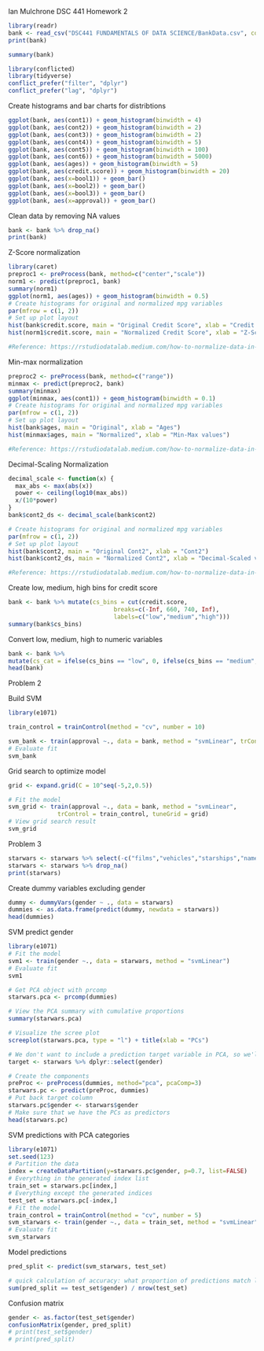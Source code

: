 Ian Mulchrone
DSC 441
Homework 2

```{r}
library(readr)
bank <- read_csv("DSC441 FUNDAMENTALS OF DATA SCIENCE/BankData.csv", col_names = TRUE, show_col_types = FALSE)
print(bank)
```
```{r}
summary(bank)
```

```{r}
library(conflicted)
library(tidyverse)
conflict_prefer("filter", "dplyr")
conflict_prefer("lag", "dplyr")
```
Create histograms and bar charts for distribtions
```{r}
ggplot(bank, aes(cont1)) + geom_histogram(binwidth = 4)
ggplot(bank, aes(cont2)) + geom_histogram(binwidth = 2)
ggplot(bank, aes(cont3)) + geom_histogram(binwidth = 2)
ggplot(bank, aes(cont4)) + geom_histogram(binwidth = 5)
ggplot(bank, aes(cont5)) + geom_histogram(binwidth = 100)
ggplot(bank, aes(cont6)) + geom_histogram(binwidth = 5000)
ggplot(bank, aes(ages)) + geom_histogram(binwidth = 5)
ggplot(bank, aes(credit.score)) + geom_histogram(binwidth = 20)
ggplot(bank, aes(x=bool1)) + geom_bar()
ggplot(bank, aes(x=bool2)) + geom_bar()
ggplot(bank, aes(x=bool3)) + geom_bar()
ggplot(bank, aes(x=approval)) + geom_bar()
```


Clean data by removing NA values
```{r}
bank <- bank %>% drop_na()
print(bank)
```

Z-Score normalization
```{r}
library(caret)
preproc1 <- preProcess(bank, method=c("center","scale"))
norm1 <- predict(preproc1, bank)
summary(norm1)
ggplot(norm1, aes(ages)) + geom_histogram(binwidth = 0.5)
# Create histograms for original and normalized mpg variables 
par(mfrow = c(1, 2)) 
# Set up plot layout 
hist(bank$credit.score, main = "Original Credit Score", xlab = "Credit Score") 
hist(norm1$credit.score, main = "Normalized Credit Score", xlab = "Z-Score values")

#Reference: https://rstudiodatalab.medium.com/how-to-normalize-data-in-r-for-my-data-methods-and-examples-802827e5d2ad
```
Min-max normalization
```{r}
preproc2 <- preProcess(bank, method=c("range"))
minmax <- predict(preproc2, bank)
summary(minmax)
ggplot(minmax, aes(cont1)) + geom_histogram(binwidth = 0.1)
# Create histograms for original and normalized mpg variables 
par(mfrow = c(1, 2)) 
# Set up plot layout 
hist(bank$ages, main = "Original", xlab = "Ages") 
hist(minmax$ages, main = "Normalized", xlab = "Min-Max values")

#Reference: https://rstudiodatalab.medium.com/how-to-normalize-data-in-r-for-my-data-methods-and-examples-802827e5d2ad
```
Decimal-Scaling Normalization
```{r}
decimal_scale <- function(x) {
  max_abs <- max(abs(x))
  power <- ceiling(log10(max_abs))
  x/(10*power)
}
bank$cont2_ds <- decimal_scale(bank$cont2)

# Create histograms for original and normalized mpg variables 
par(mfrow = c(1, 2)) 
# Set up plot layout 
hist(bank$cont2, main = "Original Cont2", xlab = "Cont2") 
hist(bank$cont2_ds, main = "Normalized Cont2", xlab = "Decimal-Scaled values")

#Reference: https://rstudiodatalab.medium.com/how-to-normalize-data-in-r-for-my-data-methods-and-examples-802827e5d2ad
```
Create low, medium, high bins for credit score
```{r}
bank <- bank %>% mutate(cs_bins = cut(credit.score,
                              breaks=c(-Inf, 660, 740, Inf),
                              labels=c("low","medium","high")))
summary(bank$cs_bins)
```
Convert low, medium, high to numeric variables
```{r}
bank <- bank %>%
mutate(cs_cat = ifelse(cs_bins == "low", 0, ifelse(cs_bins == "medium", 1, 2)))
head(bank)
```

Problem 2

Build SVM
```{r}
library(e1071)

train_control = trainControl(method = "cv", number = 10)

svm_bank <- train(approval ~., data = bank, method = "svmLinear", trControl = train_control)
# Evaluate fit
svm_bank
```
Grid search to optimize model
```{r}
grid <- expand.grid(C = 10^seq(-5,2,0.5))

# Fit the model
svm_grid <- train(approval ~., data = bank, method = "svmLinear", 
              trControl = train_control, tuneGrid = grid)
# View grid search result
svm_grid
```


Problem 3
```{r}
starwars <- starwars %>% select(-c("films","vehicles","starships","name"))
starwars <- starwars %>% drop_na()
print(starwars)
```
Create dummy variables excluding gender
```{r}
dummy <- dummyVars(gender ~ ., data = starwars)
dummies <- as.data.frame(predict(dummy, newdata = starwars))
head(dummies)
```
SVM predict gender
```{r}
library(e1071)
# Fit the model
svm1 <- train(gender ~., data = starwars, method = "svmLinear")
# Evaluate fit
svm1
```
```{r}
# Get PCA object with prcomp
starwars.pca <- prcomp(dummies)

# View the PCA summary with cumulative proportions
summary(starwars.pca)
```
```{r}
# Visualize the scree plot
screeplot(starwars.pca, type = "l") + title(xlab = "PCs")
```
```{r}
# We don't want to include a prediction target variable in PCA, so we'll separate it
target <- starwars %>% dplyr::select(gender) 

# Create the components
preProc <- preProcess(dummies, method="pca", pcaComp=3)
starwars.pc <- predict(preProc, dummies)
# Put back target column
starwars.pc$gender <- starwars$gender
# Make sure that we have the PCs as predictors
head(starwars.pc)
```
SVM predictions with PCA categories
```{r}
library(e1071)
set.seed(123)
# Partition the data
index = createDataPartition(y=starwars.pc$gender, p=0.7, list=FALSE)
# Everything in the generated index list
train_set = starwars.pc[index,]
# Everything except the generated indices
test_set = starwars.pc[-index,]
# Fit the model
train_control = trainControl(method = "cv", number = 5)
svm_starwars <- train(gender ~., data = train_set, method = "svmLinear", trControl = train_control)
# Evaluate fit
svm_starwars
```
Model predictions
```{r}
pred_split <- predict(svm_starwars, test_set)

# quick calculation of accuracy: what proportion of predictions match labels
sum(pred_split == test_set$gender) / nrow(test_set)
```

Confusion matrix
```{r}
gender <- as.factor(test_set$gender)
confusionMatrix(gender, pred_split)
# print(test_set$gender)
# print(pred_split)
```

